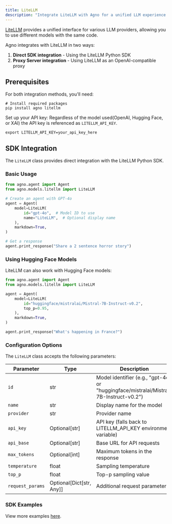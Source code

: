 ```yaml
---
title: LiteLLM
description: "Integrate LiteLLM with Agno for a unified LLM experience."
---
```


[LiteLLM](https://docs.litellm.ai/docs/) provides a unified interface for various LLM providers, allowing you to use different models with the same code.

Agno integrates with LiteLLM in two ways:
1. **Direct SDK integration** - Using the LiteLLM Python SDK
2. **Proxy Server integration** - Using LiteLLM as an OpenAI-compatible proxy

## Prerequisites

For both integration methods, you'll need:

```shell
# Install required packages
pip install agno litellm
```

Set up your API key:
Regardless of the model used(OpenAI, Hugging Face, or XAI) the API key is referenced as `LITELLM_API_KEY`.
```shell
export LITELLM_API_KEY=your_api_key_here
```

## SDK Integration

The `LiteLLM` class provides direct integration with the LiteLLM Python SDK.

### Basic Usage

```python
from agno.agent import Agent
from agno.models.litellm import LiteLLM

# Create an agent with GPT-4o
agent = Agent(
    model=LiteLLM(
        id="gpt-4o",  # Model ID to use
        name="LiteLLM",  # Optional display name
    ),
    markdown=True,
)

# Get a response
agent.print_response("Share a 2 sentence horror story")
```

### Using Hugging Face Models

LiteLLM can also work with Hugging Face models:

```python
from agno.agent import Agent
from agno.models.litellm import LiteLLM

agent = Agent(
    model=LiteLLM(
        id="huggingface/mistralai/Mistral-7B-Instruct-v0.2",
        top_p=0.95,
    ),
    markdown=True,
)

agent.print_response("What's happening in France?")
```

### Configuration Options

The `LiteLLM` class accepts the following parameters:

| Parameter | Type | Description | Default |
| --- | --- | --- | --- |
| `id` | str | Model identifier (e.g., "gpt-4o" or "huggingface/mistralai/Mistral-7B-Instruct-v0.2") | "gpt-4o" |
| `name` | str | Display name for the model | "LiteLLM" |
| `provider` | str | Provider name | "LiteLLM" |
| `api_key` | Optional[str] | API key (falls back to LITELLM_API_KEY environment variable) | None |
| `api_base` | Optional[str] | Base URL for API requests | None |
| `max_tokens` | Optional[int] | Maximum tokens in the response | None |
| `temperature` | float | Sampling temperature | 0.7 |
| `top_p` | float | Top-p sampling value | 1.0 |
| `request_params` | Optional[Dict[str, Any]] | Additional request parameters | None |

### SDK Examples
<Note> View more examples [here](../examples/models/litellm). </Note>